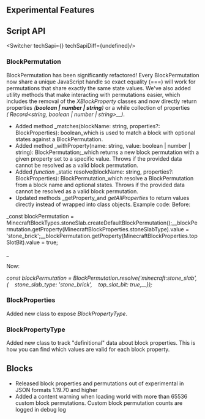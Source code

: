 






<h2 className="experimental_divider">Experimental Features</h2>





## **Script API**

<Switcher techSapi={<TechSapiExp/>} techSapiDiff={undefined}/>

### **BlockPermutation**

BlockPermutation has been significantly refactored! Every BlockPermutation now share a unique JavaScript handle so exact equality (===) will work for permutations that share exactly the same state values. We've also added utility methods that make interacting with permutations easier, which includes the removal of the _XBlockProperty_ classes and now directly return properties _(__boolean | number | string__)_ or a while collection of properties _(_ _Record\<string, boolean | number | string\>__)_.

-   Added method _matches(blockName: string, properties?: BlockProperties): boolean_which is used to match a block with optional states against a BlockPermutation.
-   Added method _withProperty(name: string, value: boolean | number | string): BlockPermutation;_which returns a new block permutation with a given property set to a specific value. Throws if the provided data cannot be resolved as a valid block permutation.
-   Added _function_ _static resolve(blockName: string, properties?: BlockProperties): BlockPermutation_which resolve a BlockPermutation from a block name and optional states. Throws if the provided data cannot be resolved as a valid block permutation.
-   Updated methods _getProperty_and _getAllProperties_ to return values directly instead of wrapped into class objects. Example code: Before:

_const blockPermutation = MinecraftBlockTypes.stoneSlab.createDefaultBlockPermutation();__blockPermutation.getProperty(MinecraftBlockProperties.stoneSlabType).value = 'stone\_brick';__blockPermutation.getProperty(MinecraftBlockProperties.topSlotBit).value = true;  
  
_

Now:

_const blockPermutation = BlockPermutation.resolve('minecraft:stone\_slab', {_    _stone\_slab\_type: 'stone\_brick',_    _top\_slot\_bit: true,__});_ 

### **BlockProperties**

Added new class to expose _BlockPropertyType_.

### **BlockPropertyType**

Added new class to track "definitional" data about block properties. This is how you can find which values are valid for each block property.

## **Blocks**

-   Released block properties and permutations out of experimental in JSON formats 1.19.70 and higher
-   Added a content warning when loading world with more than 65536 custom block permutations. Custom block permutation counts are logged in debug log